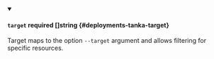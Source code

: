 
<details className="config-field" data-expandable="false" open>
<summary>

#### `target` <span className="config-field-required" data-required="false">required</span> <span className="config-field-type">[]string</span> <span className="config-field-default"></span> <span className="config-field-enum"></span> {#deployments-tanka-target}

Target maps to the option `--target` argument and allows filtering for specific resources.

</summary>


</details>

